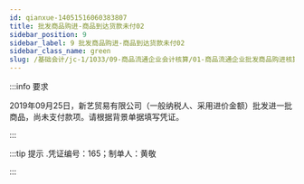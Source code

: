---
id: qianxue-14051516060383807
title: 批发商品购进-商品到达货款未付02
sidebar_position: 9
sidebar_label: 9 批发商品购进-商品到达货款未付02
sidebar_class_name: green
slug: /基础会计/jc-1/1033/09-商品流通企业会计核算/01-商品流通企业批发商品购进核算/qianxue-1405151457455681242/qianxue-14051516060383807/批发商品购进-商品到达货款未付02
---

:::info 要求

2019年09月25日，新艺贸易有限公司（一般纳税人、采用进价金额）批发进一批商品，尚未支付款项。请根据背景单据填写凭证。

:::

:::tip 提示
  .凭证编号：165；制单人：黄敬
:::

